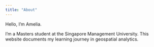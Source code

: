 ```yaml
---
title: "About"
---
```


Hello, I'm Amelia.

I'm a Masters student at the Singapore Management University. This website documents my learning journey in geospatial analytics.
